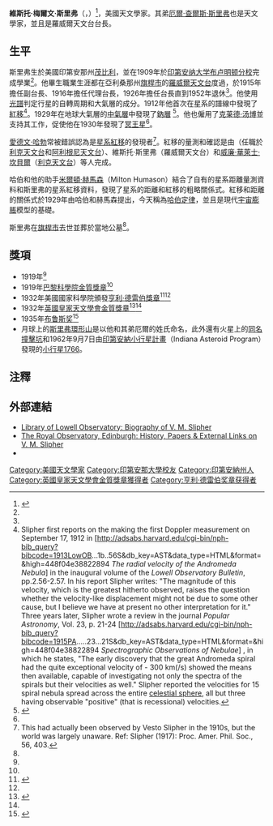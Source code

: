 {{Infobox person
|image= V.M. Slipher.gif
|name=維斯托·斯里弗<br />Vesto Melvin Slipher
|birth_date={{birth date|1875|11|11}}
|birth_place={{USA}}[[印第安納州|印第安納州]][[茂比利_(印第安那州)|茂比利]]
|death_date={{dda|1969|11|08|1875|11|11}}
|death_place={{USA}}[[亞利桑那州|亞利桑那州]][[弗拉格斯塔夫_(亚利桑那州)|旗桿市]]
|nationality={{USA}}
|occupation=[[天文學家|天文學家]]
|employer=[[羅威爾天文台|羅威爾天文台]]
| alma_mater = [[印第安纳大学布卢明顿分校|印第安纳大学布卢明顿分校]]
|relatives=弟[[厄爾·查爾斯·斯里弗|厄爾·查爾斯·斯里弗]] 
|known_for=[[空间的度规膨胀|宇宙膨脹]]
}}
'''維斯托·梅爾文·斯里弗'''（{{lang-en|'''Vesto Melvin Slipher'''}}，{{bd|1875年|11月11日|1969年|11月8日|catIdx=S}}）<ref name="nytimes1969">{{Citation| publication-date = November 10, 1969| date = November 9, 1969| title = Nesto (sic) Slipher, 93, Astronomer, Dies| periodical = [[紐約時報|The New York Times]]| place = Flagstaff, AZ| page = 47| issn = 1452424| accessdate = 2008-04-17}}</ref>，美國天文學家。其弟[[厄爾·查爾斯·斯里弗|厄爾·查爾斯·斯里弗]]也是天文學家，並且是羅威爾天文台台長。

== 生平 ==
斯里弗生於美國印第安那州[[茂比利_(印第安那州)|茂比利]]，並在1909年於[[印第安纳大学布卢明顿分校|印第安纳大学布卢明顿分校]]完成學業<ref name="nytimes1969"/>。他畢生職業生涯都在亞利桑那州[[弗拉格斯塔夫_(亚利桑那州)|旗桿市]]的[[羅威爾天文台|羅威爾天文台]]度過，於1915年擔任副台長、1916年擔任代理台長，1926年擔任台長直到1952年退休<ref name="nytimes1969"/>。他使用[[光譜|光譜]]判定行星的自轉周期和大氣層的成分。1912年他首次在星系的譜線中發現了[[紅移|紅移]]<ref>Slipher first reports on the making the first Doppler measurement on September 17, 1912 in [http://adsabs.harvard.edu/cgi-bin/nph-bib_query?bibcode=1913LowOB...1b..56S&db_key=AST&data_type=HTML&format=&high=448f04e38822894 ''The radial velocity of the Andromeda Nebula''] {{Wayback|url=http://adsabs.harvard.edu/cgi-bin/nph-bib_query?bibcode=1913LowOB...1b..56S&db_key=AST&data_type=HTML&format=&high=448f04e38822894 |date=20200728181811 }} in the inaugural volume of the ''Lowell Observatory Bulletin'', pp.2.56-2.57. In his report Slipher writes: "The magnitude of this velocity, which is the greatest hitherto observed, raises the question whether the velocity-like displacement might not be due to some other cause, but I believe we have at present no other interpretation for it." Three years later, Slipher wrote a review in the journal ''Popular Astronomy'', Vol. 23, p. 21-24 [http://adsabs.harvard.edu/cgi-bin/nph-bib_query?bibcode=1915PA.....23...21S&db_key=AST&data_type=HTML&format=&high=448f04e38822894 ''Spectrographic Observations of Nebulae''] {{Wayback|url=http://adsabs.harvard.edu/cgi-bin/nph-bib_query?bibcode=1915PA.....23...21S&db_key=AST&data_type=HTML&format=&high=448f04e38822894 |date=20200728181833 }}, in which he states, "The early discovery that the great Andromeda spiral had the quite exceptional velocity of - 300 km(/s) showed the means then available, capable of investigating not only the spectra of the spirals but their velocities as well." Slipher reported the velocities for 15 spiral nebula spread across the entire [[天球|celestial sphere]], all but three having observable "positive" (that is recessional) velocities.</ref>。1929年在地球大氣層的[[中氣層|中氣層]]中發現了[[鈉層|鈉層]] <ref>{{Cite web |url=http://www.albany.edu/faculty/rgk/atm101/sodium.htm |title=存档副本 |accessdate=2011-09-01 |archive-date=2017-07-31 |archive-url=https://web.archive.org/web/20170731164638/http://www.albany.edu/faculty/rgk/atm101/sodium.htm |dead-url=yes }}</ref>。他也僱用了[[克莱德·汤博|克莱德·汤博]]並支持其工作，促使他在1930年發現了[[冥王星|冥王星]]<ref name="nytimes1969" />。

[[愛德文·哈勃|愛德文·哈勃]]常被錯誤認為是[[星系|星系]][[紅移|紅移]]的發現者<ref>This had actually been observed by Vesto Slipher in the 1910s, but the world was largely unaware. Ref: Slipher (1917): Proc. Amer. Phil. Soc., 56, 403.</ref>。紅移的量測和確認是由{{link-en|詹姆士·愛德華·凱勒|James Edward Keeler}}（任職於[[利克天文台|利克天文台]]和[[阿利根尼天文台|阿利根尼天文台]]）、維斯托·斯里弗（羅威爾天文台）和[[威廉·華萊士·坎貝爾|威廉·華萊士·坎貝爾]]（[[利克天文台|利克天文台]]）等人完成。 

哈伯和他的助手[[米爾頓·赫馬森|米爾頓·赫馬森]]（Milton Humason）結合了自有的星系距離量測資料和斯里弗的星系紅移資料，發現了星系的距離和紅移的粗略關係式。紅移和距離的關係式於1929年由哈伯和赫馬森提出，今天稱為[[哈伯定律|哈伯定律]]，並且是現代[[空间的度规膨胀|宇宙膨脹]]模型的基礎。

斯里弗在[[弗拉格斯塔夫_(亚利桑那州)|旗桿市]]去世並葬於當地公墓<ref name="nytimes1969"/>。

== 獎項 ==
*1919年{{link-en|拉朗德獎|Lalande Prize}}<ref name="nytimes1969"/>
*1919年[[法国科学院|巴黎科學院金質獎章]]<ref name="nytimes1969"/>
*1932年美國國家科學院頒發[[亨利·德雷伯獎章|亨利·德雷伯獎章]]<ref name=Draper>{{cite web|title=Henry Draper Medal|url=http://www.nasonline.org/site/PageServer?pagename=AWARDS_draper|publisher=National Academy of Sciences|accessdate=24 February 2011|deadurl=yes|archiveurl=https://web.archive.org/web/20120722010759/http://nas.nasonline.org/site/PageServer?pagename=AWARDS_draper|archivedate=2012年7月22日}}</ref><ref name="nytimes1969"/>
*1932年[[英國皇家天文學會金質獎章|英國皇家天文學會金質獎章]]<ref>{{cite web|title=Winners of the Gold Medal of the Royal Astronomical Society|url=http://www.ras.org.uk/awards-and-grants/awards/268|publisher=Royal Astronomical Society|accessdate=24 February 2011|deadurl=yes|archiveurl=https://web.archive.org/web/20110525064844/http://www.ras.org.uk/awards-and-grants/awards/268|archivedate=2011年5月25日}}</ref><ref name="nytimes1969"/>
*1935年[[布鲁斯奖|布鲁斯奖]]<ref>{{cite web|title=Past Winners of the Catherine Wolfe Bruce Gold Medal|url=http://astrosociety.org/membership/awards/pastbruce.html|publisher=Astronomical Society of the Pacific|accessdate=24 February 2011|archive-url=https://web.archive.org/web/20110721092933/http://astrosociety.org/membership/awards/pastbruce.html|archive-date=2011-07-21|dead-url=yes}}</ref>
*月球上的[[斯里弗環形山|斯里弗環形山]]是以他和其弟厄爾的姓氏命名，此外還有火星上的[[斯里弗撞擊坑_(火星)|同名撞擊坑]]和1962年9月7日由[[印第安納小行星計畫|印第安納小行星計畫]]（Indiana Asteroid Program）發現的[[小行星1766|小行星1766]]。

== 注釋 ==
{{Reflist}}

== 外部連結 ==
*[https://web.archive.org/web/20070927002645/http://www.lowell.edu/Research/library/paper/vm_slipher.html Library of Lowell Observatory: Biography of V. M. Slipher]
*[http://www.roe.ac.uk/~jap/slipher/ The Royal Observatory, Edinburgh: History, Papers & External Links on V. M. Slipher]
*{{Find a Grave|7129315|Vesto Melvin Slipher}}
{{布鲁斯奖获得者}}
{{亨利·德雷伯奖章获得者}}
{{英国皇家天文学会金质奖章获得者}}
{{Authority control}}
{{DEFAULTSORT:Slipher, Vesto}}

[[Category:美國天文學家|Category:美國天文學家]]
[[Category:印第安那大學校友|Category:印第安那大學校友]]
[[Category:印第安納州人|Category:印第安納州人]]
[[Category:英國皇家天文學會金質獎章獲得者|Category:英國皇家天文學會金質獎章獲得者]]
[[Category:亨利·德雷伯奖章获得者|Category:亨利·德雷伯奖章获得者]]